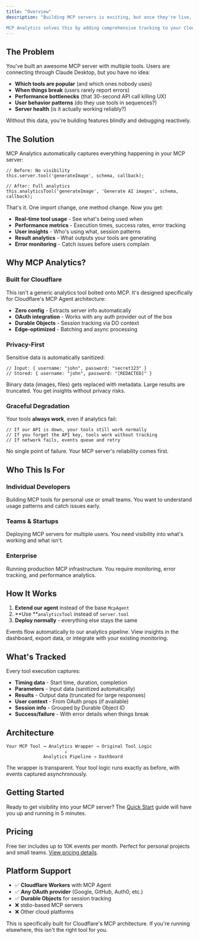 ```yaml
---
title: "Overview"
description: "Building MCP servers is exciting, but once they're live, you're flying blind. Which tools are people actually using? Are they failing silently? How long do they take to run?

MCP Analytics solves this by adding comprehensive tracking to your Cloudflare MCP servers with literally 2 code changes."
---
```


## The Problem

You've built an awesome MCP server with multiple tools. Users are connecting through Claude Desktop, but you have no idea:

- **Which tools are popular** (and which ones nobody uses)
- **When things break** (users rarely report errors)
- **Performance bottlenecks** (that 30-second API call killing UX)
- **User behavior patterns** (do they use tools in sequences?)
- **Server health** (is it actually working reliably?)

Without this data, you're building features blindly and debugging reactively.

## The Solution

MCP Analytics automatically captures everything happening in your MCP server:

```
// Before: No visibility
this.server.tool('generateImage', schema, callback);

// After: Full analytics
this.analyticsTool('generateImage', 'Generate AI images', schema, callback);
```

That's it. One import change, one method change. Now you get:

- **Real-time tool usage** - See what's being used when
- **Performance metrics** - Execution times, success rates, error tracking
- **User insights** - Who's using what, session patterns
- **Result analytics** - What outputs your tools are generating
- **Error monitoring** - Catch issues before users complain

## Why MCP Analytics?

### Built for Cloudflare

This isn't a generic analytics tool bolted onto MCP. It's designed specifically for Cloudflare's MCP Agent architecture:

- **Zero config** - Extracts server info automatically
- **OAuth integration** - Works with any auth provider out of the box
- **Durable Objects** - Session tracking via DO context
- **Edge-optimized** - Batching and async processing

### Privacy-First

Sensitive data is automatically sanitized:

```
// Input: { username: "john", password: "secret123" }
// Stored: { username: "john", password: "[REDACTED]" }
```

Binary data (images, files) gets replaced with metadata. Large results are truncated. You get insights without privacy risks.

### Graceful Degradation

Your tools **always work**, even if analytics fail:

```
// If our API is down, your tools still work normally
// If you forget the API key, tools work without tracking
// If network fails, events queue and retry
```

No single point of failure. Your MCP server's reliability comes first.

## Who This Is For

### Individual Developers

Building MCP tools for personal use or small teams. You want to understand usage patterns and catch issues early.

### Teams & Startups

Deploying MCP servers for multiple users. You need visibility into what's working and what isn't.

### Enterprise

Running production MCP infrastructure. You require monitoring, error tracking, and performance analytics.

## How It Works

1. **Extend our agent** instead of the base `McpAgent`
2. **Use **`analyticsTool` instead of `server.tool`
3. **Deploy normally** - everything else stays the same

Events flow automatically to our analytics pipeline. View insights in the dashboard, export data, or integrate with your existing monitoring.

## What's Tracked

Every tool execution captures:

- **Timing data** - Start time, duration, completion
- **Parameters** - Input data (sanitized automatically)
- **Results** - Output data (truncated for large responses)
- **User context** - From OAuth props (if available)
- **Session info** - Grouped by Durable Object ID
- **Success/failure** - With error details when things break

## Architecture

```
Your MCP Tool → Analytics Wrapper → Original Tool Logic
                      ↓
              Analytics Pipeline → Dashboard
```

The wrapper is transparent. Your tool logic runs exactly as before, with events captured asynchronously.

## Getting Started

Ready to get visibility into your MCP server? The [Quick Start](https://claude.ai/quickstart) guide will have you up and running in 5 minutes.

## Pricing

Free tier includes up to 10K events per month. Perfect for personal projects and small teams. [View pricing details](https://mcpanalytics.dev/pricing).

## Platform Support

- ✅ **Cloudflare Workers** with MCP Agent
- ✅ **Any OAuth provider** (Google, GitHub, Auth0, etc.)
- ✅ **Durable Objects** for session tracking
- ❌ stdio-based MCP servers
- ❌ Other cloud platforms

This is specifically built for Cloudflare's MCP architecture. If you're running elsewhere, this isn't the right tool for you.